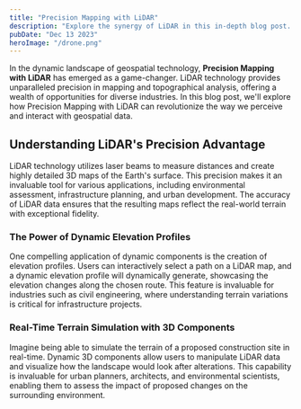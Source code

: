 ```yaml
---
title: "Precision Mapping with LiDAR"
description: "Explore the synergy of LiDAR in this in-depth blog post. Learn how Precision Mapping is transforming geospatial data visualization."
pubDate: "Dec 13 2023"
heroImage: "/drone.png"
---
```


In the dynamic landscape of geospatial technology, **Precision Mapping with LiDAR** has emerged as a game-changer. LiDAR technology provides unparalleled precision in mapping and topographical analysis, offering a wealth of opportunities for diverse industries. In this blog post, we'll explore how Precision Mapping with LiDAR can revolutionize the way we perceive and interact with geospatial data.

## Understanding LiDAR's Precision Advantage

LiDAR technology utilizes laser beams to measure distances and create highly detailed 3D maps of the Earth's surface. This precision makes it an invaluable tool for various applications, including environmental assessment, infrastructure planning, and urban development. The accuracy of LiDAR data ensures that the resulting maps reflect the real-world terrain with exceptional fidelity.

### The Power of Dynamic Elevation Profiles

One compelling application of dynamic components is the creation of elevation profiles. Users can interactively select a path on a LiDAR map, and a dynamic elevation profile will dynamically generate, showcasing the elevation changes along the chosen route. This feature is invaluable for industries such as civil engineering, where understanding terrain variations is critical for infrastructure projects.

### Real-Time Terrain Simulation with 3D Components

Imagine being able to simulate the terrain of a proposed construction site in real-time. Dynamic 3D components allow users to manipulate LiDAR data and visualize how the landscape would look after alterations. This capability is invaluable for urban planners, architects, and environmental scientists, enabling them to assess the impact of proposed changes on the surrounding environment.
